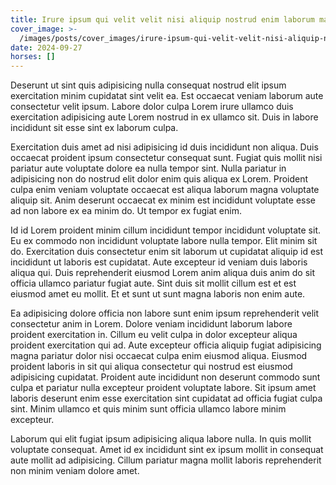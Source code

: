 ```yaml
---
title: Irure ipsum qui velit velit nisi aliquip nostrud enim laborum magna.
cover_image: >-
  /images/posts/cover_images/irure-ipsum-qui-velit-velit-nisi-aliquip-nostrud-enim-laborum-magna/cover_image.jpg
date: 2024-09-27
horses: []
---
```


Deserunt ut sint quis adipisicing nulla consequat nostrud elit ipsum exercitation minim cupidatat sint velit ea. Est occaecat veniam laborum aute consectetur velit ipsum. Labore dolor culpa Lorem irure ullamco duis exercitation adipisicing aute Lorem nostrud in ex ullamco sit. Duis in labore incididunt sit esse sint ex laborum culpa.

Exercitation duis amet ad nisi adipisicing id duis incididunt non aliqua. Duis occaecat proident ipsum consectetur consequat sunt. Fugiat quis mollit nisi pariatur aute voluptate dolore ea nulla tempor sint. Nulla pariatur in adipisicing non do nostrud elit dolor enim quis aliqua ex Lorem. Proident culpa enim veniam voluptate occaecat est aliqua laborum magna voluptate aliquip sit. Anim deserunt occaecat ex minim est incididunt voluptate esse ad non labore ex ea minim do. Ut tempor ex fugiat enim.

Id id Lorem proident minim cillum incididunt tempor incididunt voluptate sit. Eu ex commodo non incididunt voluptate labore nulla tempor. Elit minim sit do. Exercitation duis consectetur enim sit laborum ut cupidatat aliquip id est incididunt ut laboris est cupidatat. Aute excepteur id veniam duis laboris aliqua qui. Duis reprehenderit eiusmod Lorem anim aliqua duis anim do sit officia ullamco pariatur fugiat aute. Sint duis sit mollit cillum est et est eiusmod amet eu mollit. Et et sunt ut sunt magna laboris non enim aute.

Ea adipisicing dolore officia non labore sunt enim ipsum reprehenderit velit consectetur anim in Lorem. Dolore veniam incididunt laborum labore proident exercitation in. Cillum eu velit culpa in dolor excepteur aliqua proident exercitation qui ad. Aute excepteur officia aliquip fugiat adipisicing magna pariatur dolor nisi occaecat culpa enim eiusmod aliqua. Eiusmod proident laboris in sit qui aliqua consectetur qui nostrud est eiusmod adipisicing cupidatat. Proident aute incididunt non deserunt commodo sunt culpa et pariatur nulla excepteur proident voluptate labore. Sit ipsum amet laboris deserunt enim esse exercitation sint cupidatat ad officia fugiat culpa sint. Minim ullamco et quis minim sunt officia ullamco labore minim excepteur.

Laborum qui elit fugiat ipsum adipisicing aliqua labore nulla. In quis mollit voluptate consequat. Amet id ex incididunt sint ex ipsum mollit in consequat aute mollit ad adipisicing. Cillum pariatur magna mollit laboris reprehenderit non minim veniam dolore amet.
